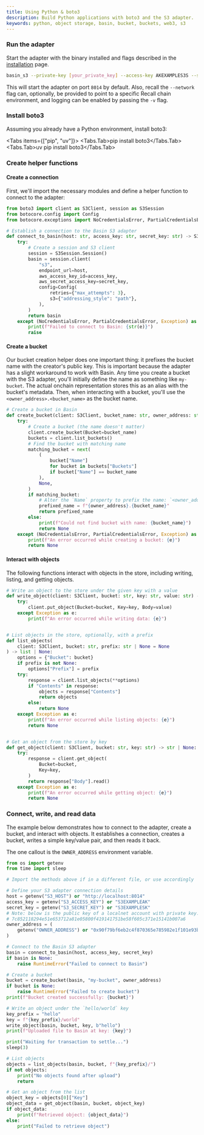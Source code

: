 ```yaml
---
title: Using Python & boto3
description: Build Python applications with boto3 and the S3 adapter.
keywords: python, object storage, basin, bucket, buckets, web3, s3
---
```



<Steps>

### Run the adapter

Start the adapter with the binary installed and flags described in the
[installation](/basin/s3/installation) page.

```sh
basin_s3 --private-key [your_private_key] --access-key AKEXAMPLES3S --secret-key SKEXAMPLES3S
```

This will start the adapter on port `8014` by default. Also, recall the `--network` flag can,
optionally, be provided to point to a specific Recall chain environment, and logging can be enabled
by passing the `-v` flag.

### Install boto3

Assuming you already have a Python environment, install boto3:

<Tabs items={["pip", "uv"]}>
  <Tabs.Tab>pip install boto3</Tabs.Tab>
  <Tabs.Tab>uv pip install boto3</Tabs.Tab>
</Tabs>

### Create helper functions

#### Create a connection

First, we'll import the necessary modules and define a helper function to connect to the adapter:

```python
from boto3 import client as S3Client, session as S3Session
from botocore.config import Config
from botocore.exceptions import NoCredentialsError, PartialCredentialsError

# Establish a connection to the Basin S3 adapter
def connect_to_basin(host: str, access_key: str, secret_key: str) -> S3Client:
    try:
        # Create a session and S3 client
        session = S3Session.Session()
        basin = session.client(
            "s3",
            endpoint_url=host,
            aws_access_key_id=access_key,
            aws_secret_access_key=secret_key,
            config=Config(
                retries={"max_attempts": 3},
                s3={"addressing_style": "path"},
            ),
        )
        return basin
    except (NoCredentialsError, PartialCredentialsError, Exception) as e:
        print(f"Failed to connect to Basin: {str(e)}")
        raise
```

#### Create a bucket

Our bucket creation helper does one important thing: it prefixes the bucket name with the creator's
public key. This is important because the adapter has a slight workaround to work with Basin. Any
time you create a bucket with the S3 adapter, you'll initially define the name as something like
`my-bucket`. The actual onchain representation stores this as an alias with the bucket's metadata.
Then, when interacting with a bucket, you'll use the `<owner_address>.<bucket_name>` as the bucket
name.

```python
# Create a bucket in Basin
def create_bucket(client: S3Client, bucket_name: str, owner_address: str) -> str | None:
    try:
        # Create a bucket (the name doesn't matter)
        client.create_bucket(Bucket=bucket_name)
        buckets = client.list_buckets()
        # Find the bucket with matching name
        matching_bucket = next(
            (
                bucket["Name"]
                for bucket in buckets["Buckets"]
                if bucket["Name"] == bucket_name
            ),
            None,
        )
        if matching_bucket:
            # Alter the `Name` property to prefix the name: `<owner_address>.<bucket_name>`
            prefixed_name = f"{owner_address}.{bucket_name}"
            return prefixed_name
        else:
            print(f"Could not find bucket with name: {bucket_name}")
            return None
    except (NoCredentialsError, PartialCredentialsError, Exception) as e:
        print(f"An error occurred while creating a bucket: {e}")
        return None
```

#### Interact with objects

The following functions interact with objects in the store, including writing, listing, and getting
objects.

```python
# Write an object to the store under the given key with a value
def write_object(client: S3Client, bucket: str, key: str, value: str) -> None:
    try:
        client.put_object(Bucket=bucket, Key=key, Body=value)
    except Exception as e:
        print(f"An error occurred while writing data: {e}")


# List objects in the store, optionally, with a prefix
def list_objects(
    client: S3Client, bucket: str, prefix: str | None = None
) -> list | None:
    options = {"Bucket": bucket}
    if prefix is not None:
        options["Prefix"] = prefix
    try:
        response = client.list_objects(**options)
        if "Contents" in response:
            objects = response["Contents"]
            return objects
        else:
            return None
    except Exception as e:
        print(f"An error occurred while listing objects: {e}")
        return None


# Get an object from the store by key
def get_object(client: S3Client, bucket: str, key: str) -> str | None:
    try:
        response = client.get_object(
            Bucket=bucket,
            Key=key,
        )
        return response["Body"].read()
    except Exception as e:
        print(f"An error occurred while getting object: {e}")
        return None
```

### Connect, write, and read data

The example below demonstrates how to connect to the adapter, create a bucket, and interact with
objects. It establishes a connection, creates a bucket, writes a simple key/value pair, and then
reads it back.

The one callout is the `OWNER_ADDRESS` environment variable.

```python
from os import getenv
from time import sleep

# Import the methods above if in a different file, or use accordingly

# Define your S3 adapter connection details
host = getenv("S3_HOST") or "http://localhost:8014"
access_key = getenv("S3_ACCESS_KEY") or "S3EXAMPLEAK"
secret_key = getenv("S3_SECRET_KEY") or "S3EXAMPLESK"
# Note: below is the public key of a localnet account with private key:
# 7c852118294e51e653712a81e05800f419141751be58f605c371e15141b007a6
owner_address = (
    getenv("OWNER_ADDRESS") or "0x90f79bf6eb2c4f870365e785982e1f101e93b906"
)

# Connect to the Basin S3 adapter
basin = connect_to_basin(host, access_key, secret_key)
if basin is None:
    raise RuntimeError("Failed to connect to Basin")

# Create a bucket
bucket = create_bucket(basin, "my-bucket", owner_address)
if bucket is None:
    raise RuntimeError("Failed to create bucket")
print(f"Bucket created successfully: {bucket}")

# Write an object under the `hello/world` key
key_prefix = "hello"
key = f"{key_prefix}/world"
write_object(basin, bucket, key, b"hello")
print(f"Uploaded file to Basin at key: {key}")

print("Waiting for transaction to settle...")
sleep(3)

# List objects
objects = list_objects(basin, bucket, f"{key_prefix}/")
if not objects:
    print("No objects found after upload")
    return

# Get an object from the list
object_key = objects[0]["Key"]
object_data = get_object(basin, bucket, object_key)
if object_data:
    print(f"Retrieved object: {object_data}")
else:
    print("Failed to retrieve object")
```

</Steps>
